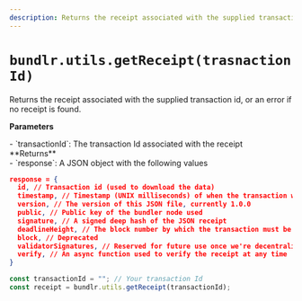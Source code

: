 ```yaml
---
description: Returns the receipt associated with the supplied transaction id.
---
```



# `bundlr.utils.getReceipt(trasnactionId)`

Returns the receipt associated with the supplied transaction id, or an error if no receipt is found.

**Parameters**

<div className="-mt-6" />- `transactionId`: The transaction Id associated with
the receipt
<div className="-mt-6" />
**Returns**

<div className="-mt-6" />- `response`: A JSON object with the following values

```json
response = {
  id, // Transaction id (used to download the data)
  timestamp, // Timestamp (UNIX milliseconds) of when the transaction was created and verified
  version, // The version of this JSON file, currently 1.0.0
  public, // Public key of the bundler node used
  signature, // A signed deep hash of the JSON receipt
  deadlineHeight, // The block number by which the transaction must be finalized on Arweave
  block, // Deprecated
  validatorSignatures, // Reserved for future use once we're decentralized
  verify, // An async function used to verify the receipt at any time
}
```

```js
const transactionId = ""; // Your transaction Id
const receipt = bundlr.utils.getReceipt(transactionId);
```
